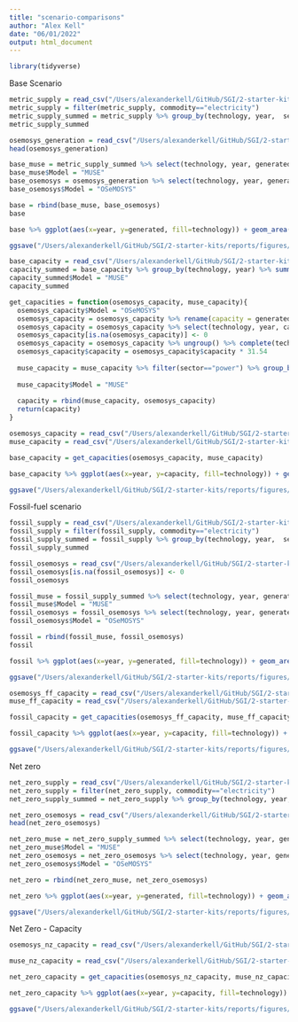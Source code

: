 ```yaml
---
title: "scenario-comparisons"
author: "Alex Kell"
date: "06/01/2022"
output: html_document
---
```


```r
library(tidyverse)
```

Base Scenario

```r
metric_supply = read_csv("/Users/alexanderkell/GitHub/SGI/2-starter-kits/data/processed/scenarios/Kenya/base/Results/MCAMetric_Supply.csv")
metric_supply = filter(metric_supply, commodity=="electricity")
metric_supply_summed = metric_supply %>% group_by(technology, year,  sector) %>% summarise(generated=sum(supply))
metric_supply_summed
```

```r
osemosys_generation = read_csv("/Users/alexanderkell/GitHub/SGI/2-starter-kits/data/processed/osemosys-outputs/kenya-supply-output.csv")
head(osemosys_generation)
```

```r
base_muse = metric_supply_summed %>% select(technology, year, generated)
base_muse$Model = "MUSE"
base_osemosys = osemosys_generation %>% select(technology, year, generated)
base_osemosys$Model = "OSeMOSYS"

base = rbind(base_muse, base_osemosys)
base
```

```r
base %>% ggplot(aes(x=year, y=generated, fill=technology)) + geom_area(colour="black") + facet_wrap(~Model) + theme_classic() + ggtitle("Base scenario - Supply")

ggsave("/Users/alexanderkell/GitHub/SGI/2-starter-kits/reports/figures/comparison/base.pdf", dpi=1000)
```

```r
base_capacity = read_csv("/Users/alexanderkell/GitHub/SGI/2-starter-kits/data/processed/scenarios/Kenya/base/Results/MCACapacity.csv")
capacity_summed = base_capacity %>% group_by(technology, year) %>% summarise(capacity=sum(capacity))
capacity_summed$Model = "MUSE"
capacity_summed
```

```r
get_capacities = function(osemosys_capacity, muse_capacity){  
  osemosys_capacity$Model = "OSeMOSYS"
  osemosys_capacity = osemosys_capacity %>% rename(capacity = generated)
  osemosys_capacity = osemosys_capacity %>% select(technology, year, capacity, Model)
  osemosys_capacity[is.na(osemosys_capacity)] <- 0
  osemosys_capacity = osemosys_capacity %>% ungroup() %>% complete(technology, year, fill = list(capacity = 0))
  osemosys_capacity$capacity = osemosys_capacity$capacity * 31.54
  
  muse_capacity = muse_capacity %>% filter(sector=="power") %>% group_by(technology, year) %>% summarise(capacity=sum(capacity)) %>% select(technology, year, capacity) %>% ungroup() %>% complete(technology, year, fill = list(capacity = 0))
  
  muse_capacity$Model = "MUSE"
  
  capacity = rbind(muse_capacity, osemosys_capacity)
  return(capacity)
}
```

```r
osemosys_capacity = read_csv("/Users/alexanderkell/GitHub/SGI/2-starter-kits/data/processed/osemosys-outputs/osemosys_capacity_base.csv")
muse_capacity = read_csv("/Users/alexanderkell/GitHub/SGI/2-starter-kits/data/processed/scenarios/Kenya/base/Results/MCACapacity.csv")

base_capacity = get_capacities(osemosys_capacity, muse_capacity)

```

```r
base_capacity %>% ggplot(aes(x=year, y=capacity, fill=technology)) + geom_area(colour="black") + facet_wrap(~Model) + theme_classic() + ggtitle("Base scenario - Capacity")

ggsave("/Users/alexanderkell/GitHub/SGI/2-starter-kits/reports/figures/comparison/base_capacity.pdf", dpi=1000)
```

Fossil-fuel scenario

```r
fossil_supply = read_csv("/Users/alexanderkell/GitHub/SGI/2-starter-kits/data/processed/scenarios/Kenya/fossil-fuel/Results/MCAMetric_Supply.csv")
fossil_supply = filter(fossil_supply, commodity=="electricity")
fossil_supply_summed = fossil_supply %>% group_by(technology, year,  sector) %>% summarise(generated=sum(supply))
fossil_supply_summed
```

```r
fossil_osemosys = read_csv("/Users/alexanderkell/GitHub/SGI/2-starter-kits/data/processed/osemosys-outputs/fossil-fuel-kenya-supply-output.csv")
fossil_osemosys[is.na(fossil_osemosys)] <- 0
fossil_osemosys
```

```r
fossil_muse = fossil_supply_summed %>% select(technology, year, generated)
fossil_muse$Model = "MUSE"
fossil_osemosys = fossil_osemosys %>% select(technology, year, generated)
fossil_osemosys$Model = "OSeMOSYS"

fossil = rbind(fossil_muse, fossil_osemosys)
fossil
```
```r
fossil %>% ggplot(aes(x=year, y=generated, fill=technology)) + geom_area(colour="black") + facet_wrap(~Model) + theme_classic()+ ggtitle("Fossil-fuel scenario - Supply")

ggsave("/Users/alexanderkell/GitHub/SGI/2-starter-kits/reports/figures/comparison/fossil.pdf", dpi=1000)

```


```r

osemosys_ff_capacity = read_csv("/Users/alexanderkell/GitHub/SGI/2-starter-kits/data/processed/osemosys-outputs/osemosys_capacity_fossil_fuel.csv")
muse_ff_capacity = read_csv("/Users/alexanderkell/GitHub/SGI/2-starter-kits/data/processed/scenarios/Kenya/fossil-fuel/Results/MCACapacity.csv")

fossil_capacity = get_capacities(osemosys_ff_capacity, muse_ff_capacity)

```

```r
fossil_capacity %>% ggplot(aes(x=year, y=capacity, fill=technology)) + geom_area(colour="black") + facet_wrap(~Model) + theme_classic() + ggtitle("Fossil fuel scenario - Capacity")

ggsave("/Users/alexanderkell/GitHub/SGI/2-starter-kits/reports/figures/comparison/fossil_capacity.pdf", dpi=1000)

```
Net zero


```r
net_zero_supply = read_csv("/Users/alexanderkell/GitHub/SGI/2-starter-kits/data/processed/scenarios/Kenya/net-zero/Results/MCAMetric_Supply.csv")
net_zero_supply = filter(net_zero_supply, commodity=="electricity")
net_zero_supply_summed = net_zero_supply %>% group_by(technology, year, sector) %>% summarise(generated=sum(supply))
```


```r
net_zero_osemosys = read_csv("/Users/alexanderkell/GitHub/SGI/2-starter-kits/data/processed/osemosys-outputs/net-zero-kenya-supply-output.csv")
head(net_zero_osemosys)
```

```r
net_zero_muse = net_zero_supply_summed %>% select(technology, year, generated)
net_zero_muse$Model = "MUSE"
net_zero_osemosys = net_zero_osemosys %>% select(technology, year, generated)%>% ungroup() %>% complete(technology, year, fill = list(generated = 0))
net_zero_osemosys$Model = "OSeMOSYS"

net_zero = rbind(net_zero_muse, net_zero_osemosys)
```


```r
net_zero %>% ggplot(aes(x=year, y=generated, fill=technology)) + geom_area(colour="black") + facet_wrap(~Model) + theme_classic() + ggtitle("Net-zero scenario - Supply")

ggsave("/Users/alexanderkell/GitHub/SGI/2-starter-kits/reports/figures/comparison/net_zero.pdf", dpi=1000)
```

Net Zero - Capacity

```r
osemosys_nz_capacity = read_csv("/Users/alexanderkell/GitHub/SGI/2-starter-kits/data/processed/osemosys-outputs/osemosys_capacity_net_zero.csv")

muse_nz_capacity = read_csv("/Users/alexanderkell/GitHub/SGI/2-starter-kits/data/processed/scenarios/Kenya/net-zero/Results/MCACapacity.csv")

net_zero_capacity = get_capacities(osemosys_nz_capacity, muse_nz_capacity)
```

```r
net_zero_capacity %>% ggplot(aes(x=year, y=capacity, fill=technology)) + geom_area(colour="black") + facet_wrap(~Model) + theme_classic() + ggtitle("Net-zero scenario - Capacity")

ggsave("/Users/alexanderkell/GitHub/SGI/2-starter-kits/reports/figures/comparison/net_zero_capacity.pdf", dpi=1000)
```